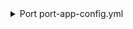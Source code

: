 <details>

<summary> Port port-app-config.yml </summary>

```yaml showLineNumbers
resources:
  - kind: repository
    selector:
      query: "true" # JQ boolean query. If evaluated to false - skip syncing the object.
    port:
      entity:
        mappings:
          identifier: ".name" # The Entity identifier will be the repository name.
          title: ".name"
          blueprint: '"githubService"'
          properties:
            readme: file://README.md
            url: .html_url
            defaultBranch: .default_branch
  - kind: issue
    selector:
      query: ".pull_request == null" # JQ boolean query. If evaluated to false - skip syncing the object.
    port:
      entity:
        mappings:
          identifier: ".repo + (.id|tostring)"
          title: ".title"
          blueprint: '"githubIssue"'
          properties:
            creator: ".user.login"
            assignees: "[.assignees[].login]"
            labels: "[.labels[].name]"
            status: ".state"
            createdAt: ".created_at"
            closedAt: ".closed_at"
            updatedAt: ".updated_at"
            description: ".body"
            issueNumber: ".number"
            link: ".html_url"
          relations:
            service: ".repo"
```

</details>
